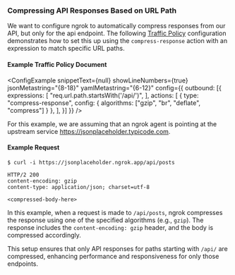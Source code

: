 
### Compressing API Responses Based on URL Path

We want to configure ngrok to automatically compress responses from our API, 
but only for the api endpoint. The following 
[Traffic Policy](/docs/http/traffic-policy/index.mdx) configuration demonstrates
how to set this up using the `compress-response` action with an expression to 
match specific URL paths.

#### Example Traffic Policy Document

<ConfigExample
  snippetText={null}
  showLineNumbers={true}
  jsonMetastring="{8-18}"
  yamlMetastring="{6-12}"
  config={{
    outbound: [{
      expressions: [
        "req.url.path.startsWith('/api/')",
      ],
      actions: [
        {
          type: "compress-response",
          config: {
            algorithms: ["gzip", "br", "deflate", "compress"]
          }
        },
      ],
    }]
  }}
/>

For this example, we are assuming that an ngrok agent is pointing at the 
upstream service https://jsonplaceholder.typicode.com.

#### Example Request

```shell
$ curl -i https://jsonplaceholder.ngrok.app/api/posts

HTTP/2 200
content-encoding: gzip
content-type: application/json; charset=utf-8

<compressed-body-here>
```

In this example, when a request is made to `/api/posts`, 
ngrok compresses the response using one of the specified algorithms 
(e.g., `gzip`). The response includes the `content-encoding: gzip` header, and 
the body is compressed accordingly. 

This setup ensures that only API responses 
for paths starting with `/api/` are compressed, enhancing performance and 
responsiveness for only those endpoints.